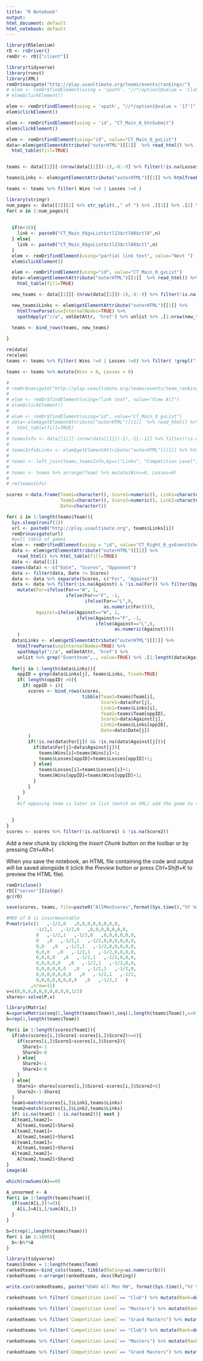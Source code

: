 ---
title: "R Notebook"
output:
html_document: default
html_notebook: default
---



```{r setup}
library(RSelenium)
rD <- rsDriver()
remDr <- rD[["client"]]
```
```{r pullTeams}
library(tidyverse)
library(rvest)
library(XML)
remDr$navigate("http://play.usaultimate.org/teams/events/rankings/")
# elem <- remDr$findElement(using = 'xpath', "//*/option[@value = 'Club']")
# elem$clickElement()

elem <- remDr$findElement(using = 'xpath', "//*/option[@value = '17']")
elem$clickElement()

elem <- remDr$findElement(using = 'id', "CT_Main_0_btnSubmit")
elem$clickElement()
```

```{r getTeamsStart}


elem <- remDr$findElement(using="id", value="CT_Main_0_gvList")
data<-elem$getElementAttribute("outerHTML")[[1]]  %>% read_html() %>%
  html_table(fill=TRUE)


teams <- data[[1]][-(nrow(data[[1]])-1),-8:-9] %>% filter(!is.na(Losses))

teams$Links <- elem$getElementAttribute("outerHTML")[[1]] %>% htmlTreeParse(useInternalNodes=TRUE) %>% xpathApply("//a", xmlGetAttr, 'href') %>% unlist %>% .[1:nrow(teams)]

teams <- teams %>% filter( Wins !=0 | Losses !=0 )

```

```{r getTeamsRest}
library(stringr)
num_pages <- data[[2]][2] %>% str_split(.," of ") %>% .[[1]] %>% .[2] %>% as.numeric()
for( n in 2:num_pages){
  
  
  if(n<10){
    link <- paste0("CT_Main_0$gvList$ctl23$ctl00$ctl0",n)
  } else{
    link <- paste0("CT_Main_0$gvList$ctl23$ctl00$ctl",n)
  }
  elem <- remDr$findElement(using="partial link text", value="Next ")
  elem$clickElement()

  elem <- remDr$findElement(using="id", value="CT_Main_0_gvList")
  data<-elem$getElementAttribute("outerHTML")[[1]]  %>% read_html() %>%
    html_table(fill=TRUE)

  new_teams <- data[[1]][-(nrow(data[[1]])-1),-8:-9] %>% filter(!is.na(Losses))

  new_teams$Links <- elem$getElementAttribute("outerHTML")[[1]] %>%
    htmlTreeParse(useInternalNodes=TRUE) %>% 
    xpathApply("//a", xmlGetAttr, 'href') %>% unlist %>% .[1:nrow(new_teams)]

  teams <- bind_rows(teams, new_teams)
  
}

rm(data)
rm(elem)
teams <- teams %>% filter( Wins !=0 | Losses !=0) %>% filter( !grepl("[Tt]esting",Team)) %>% arrange(Team) 

teams <- teams %>% mutate(Wins = 0, Losses = 0)

```
```{r pullConf}
# 
# remDr$navigate("http://play.usaultimate.org/teams/events/team_rankings/?RankSet=College-Women")
# 
# elem <- remDr$findElement(using="link text", value="View All")
# elem$clickElement()
# 
# elem <- remDr$findElement(using="id", value="CT_Main_0_gvList")
# data<-elem$getElementAttribute("outerHTML")[[1]]  %>% read_html() %>%
#   html_table(fill=TRUE)
# 
# teamsInfo <- data[[1]][-(nrow(data[[1]])-1),-11:-12] %>% filter(!is.na(Losses))
# 
# teamsInfo$Links <- elem$getElementAttribute("outerHTML")[[1]] %>% htmlTreeParse(useInternalNodes=TRUE) %>% xpathApply("//a", xmlGetAttr, 'href') %>% unlist %>% .[1:nrow(teamsInfo)]
# 
# teams <- left_join(teams,teamsInfo,by=c("Links", "Competition Level", "Gender Division")) %>% select(-Wins.y, -Losses.y, -Wins.x, -Losses.x) %>% rename(Team=Team.x, School=Team.y) %>% mutate(Rank=as.numeric(Rank), `Power Rating`=as.numeric(`Power Rating`))
# 
# teams <- teams %>% arrange(Team) %>% mutate(Wins=0, Losses=0)
# 
# rm(teamsInfo)


```

```{r pullScores}
scores <-data.frame(Team1=character(), Score1=numeric(), Link1=character(),
                    Team2=character(), Score2=numeric(), Link2=character(),
                    Date=character())

for( i in 1:length(teams$Team)){
  Sys.sleep(runif(1))
  url <- paste0("http://play.usaultimate.org", teams$Links[i])
  remDr$navigate(url)
  #pull table of games
  elem <- remDr$findElement(using = "id", value="CT_Right_0_gvEventScheduleScores")
  data <- elem$getElementAttribute("outerHTML")[[1]] %>% 
    read_html() %>% html_table(fill=TRUE)
  data <- data[[1]]
  names(data) <- c("Date", "Scores", "Opponent")
  data <- filter(data, Date != Scores)
  data <- data %>% separate(Scores, c("For", "Against"))
  data <- data %>% filter(!is.na(Against) & !is.na(For)) %>% filter(Opponent != "N/A") %>%
    mutate(For=ifelse(For=="W", 1, 
                      ifelse(For=="F", -1, 
                             ifelse(For=="L",0,
                                    as.numeric(For)))),
           Against=ifelse(Against=="W", 1, 
                          ifelse(Against=="F", -1, 
                                 ifelse(Against=="L",0,
                                        as.numeric(Against))))
    )
  data$Links <- elem$getElementAttribute("outerHTML")[[1]] %>%
    htmlTreeParse(useInternalNodes=TRUE) %>% 
    xpathApply("//a", xmlGetAttr, 'href') %>% 
    unlist %>% grep("Eventteam",., value=TRUE) %>% .[1:length(data$Against)]
  
  for(j in 1:length(data$Links)){
    oppID = grep(data$Links[j], teams$Links, fixed=TRUE)
    if( length(oppID) >0){
      if( oppID > i){
        scores <- bind_rows(scores, 
                            tibble(Team1=teams$Team[i], 
                                   Score1=data$For[j],
                                   Link1=teams$Links[i],
                                   Team2=teams$Team[oppID], 
                                   Score2=data$Against[j],
                                   Link2=teams$Links[oppID],
                                   Date=data$Date[j])
        )
        if(!is.na(data$For[j]) && !is.na(data$Against[j])){
          if(data$For[j]>data$Against[j]){
            teams$Wins[i]=teams$Wins[i]+1;
            teams$Losses[oppID]=teams$Losses[oppID]+1;
          } else{
            teams$Losses[i]=teams$Losses[i]+1;
            teams$Wins[oppID]=teams$Wins[oppID]+1;
          }
        }
      }
    }
    #if opposing team is later in list (match on URL) add the game to the dataframe of games
    
    
  }
}
scores <- scores %>% filter(!is.na(Score1) & !is.na(Score2))
```

Add a new chunk by clicking the *Insert Chunk* button on the toolbar or by pressing *Ctrl+Alt+I*.

When you save the notebook, an HTML file containing the code and output will be saved alongside it (click the *Preview* button or press *Ctrl+Shift+K* to preview the HTML file).

```{r}
remDr$close()
rD[["server"]]$stop()
gc(rD)
```
```{r}
save(scores, teams, file=paste0("AllMenScores",format(Sys.time(),"%Y %m %d"),".Rdata"))
```

```{r}

#MOV of 6 is insurmountable
P=matrix(c(1   ,-1/2,0   ,0,0,0,0,0,0,0,0,
           -1/2,1   ,-1/2,0   ,0,0,0,0,0,0,0,
           0   ,-1/2,1   ,-1/2,0   ,0,0,0,0,0,0,
           0   ,0   ,-1/2,1   ,-1/2,0,0,0,0,0,0,
           0,0   ,0   ,-1/2,1   ,-1/2,0,0,0,0,0,
           0,0,0   ,0   ,-1/2,1   ,-1/2,0,0,0,0,
           0,0,0,0   ,0   ,-1/2,1   ,-1/2,0,0,0,
           0,0,0,0,0   ,0   ,-1/2,1   ,-1/2,0,0,
           0,0,0,0,0,0   ,0   ,-1/2,1   ,-1/2,0,
           0,0,0,0,0,0,0   ,0   ,-1/2,1   ,-1/2,
           0,0,0,0,0,0,0,0   ,0   ,-1/2,1   )
         ,nrow=11)
v=c(0,0,0,0,0,0,0,0,0,0,1/2)
shares<-solve(P,v)
```
```{r}
library(Matrix)
A=sparseMatrix(seq(1,length(teams$Team)),seq(1,length(teams$Team)),x=0)
b=rep(1,length(teams$Team))

for(i in 1:length(scores$Team1)){
  if(abs(scores[i,]$Score1-scores[i,]$Score2)>=6){
    if(scores[i,]$Score1>scores[i,]$Score2){
      Share1<-1
      Share2<-0
    } else{
      Share2<-1
      Share1<-0
    }
  } else{
    Share1<-shares[scores[i,]$Score1-scores[i,]$Score2+6]
    Share2<-1-Share1
  }
  team1=match(scores[i,]$Link1,teams$Links)
  team2=match(scores[i,]$Link2,teams$Links)
  if( is.na(team1) | is.na(team2)){ next }
  A[team1,team2]=
    A[team1,team2]+Share2
  A[team2,team1]=
    A[team2,team1]+Share1
  A[team1,team1]=
    A[team1,team1]+Share1
  A[team2,team2]=
    A[team2,team2]+Share2
}
image(A)

```
```{r}
which(rowSums(A)==0)
```


```{r}
A_unnormed <- A
for(i in 1:length(teams$Team)){
  if(sum(A[i,])!=0){ 
    A[i,]=A[i,]/sum(A[i,])
  }
}
```
```{r}

b=t(rep(1,length(teams$Team)))
for( i in 1:1000){
  b<-b%*%A
}
```

```{r}
library(tidyverse)
teams$Index = 1:length(teams$Team)
rankedteams<-bind_cols(teams, tibble(Rating=as.numeric(b)))
rankedteams <-arrange(rankedteams, desc(Rating))
```

```{r}
write.csv(rankedteams, paste("USAU All Men RW", format(Sys.time(),"%Y %m %d"),".csv",sep=""), row.names = TRUE)

rankedteams %>% filter(`Competition Level`== "Club") %>% mutate(Rank=dense_rank(desc(Rating))) %>% select(Rank, Team, Wins, Losses, Rating, City, State) %>% write.csv( paste("USAU Club Men RW", format(Sys.time(),"%Y %m %d"),".csv",sep=""), row.names = FALSE)

rankedteams %>% filter(`Competition Level`== "Masters") %>% mutate(Rank=dense_rank(desc(Rating))) %>% select(Rank, Team, Wins, Losses, Rating, City, State) %>% write.csv( paste("USAU Masters Men RW", format(Sys.time(),"%Y %m %d"),".csv",sep=""), row.names = FALSE)

rankedteams %>% filter(`Competition Level`== "Grand Masters") %>% mutate(Rank=dense_rank(desc(Rating))) %>% select(Rank, Team, Wins, Losses, Rating, City, State) %>% write.csv( paste("USAU Grand Masters Men RW", format(Sys.time(),"%Y %m %d"),".csv",sep=""), row.names = FALSE)

```

```{r}


rankedteams %>% filter(`Competition Level`== "Club") %>% mutate(Rank=dense_rank(desc(Rating))) %>% select(Rank, Team, Wins, Losses, Rating, City, State) %>% knitr::kable()

rankedteams %>% filter(`Competition Level`== "Masters") %>% mutate(Rank=dense_rank(desc(Rating))) %>% select(Rank, Team, Wins, Losses, Rating, City, State) %>% knitr::kable()

rankedteams %>% filter(`Competition Level`== "Grand Masters") %>% mutate(Rank=dense_rank(desc(Rating))) %>% select(Rank, Team, Wins, Losses, Rating, City, State) %>% knitr::kable()

```

